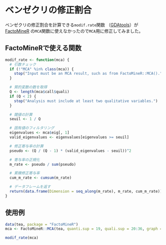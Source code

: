 # ベンゼクリの修正割合

ベンゼクリの修正割合を計算できる`modif.rate`関数
（[GDAtools](https://cran.r-project.org/web/packages/GDAtools/index.html)）が
[FactoMineR](https://cran.r-project.org/web/packages/FactoMineR/index.html)
の`MCA`関数に使えなかったので`MCA`用に修正してみました。

## FactoMineRで使える関数
```r
modif_rate <- function(mca) {
  # 引数チェック
  if (!"MCA" %in% class(mca)) {
    stop("Input must be an MCA result, such as from FactoMineR::MCA().")
  }

  # 質的変数の数を取得
  Q <- length(mca$call$quali)
  if (Q < 2) {
    stop("Analysis must include at least two qualitative variables.")
  }

  # 閾値の計算
  seuil <- 1 / Q

  # 固有値のフィルタリング
  eigenvalues <- mca$eig[, 1]
  valid_eigenvalues <- eigenvalues[eigenvalues >= seuil]

  # 修正寄与率の計算
  pseudo <- (Q / (Q - 1) * (valid_eigenvalues - seuil))^2

  # 寄与率の正規化
  m_rate <- pseudo / sum(pseudo)

  # 累積修正寄与率
  cum_m_rate <- cumsum(m_rate)

  # データフレームを返す
  return(data.frame(Dimension = seq_along(m_rate), m_rate, cum_m_rate))
}
```

## 使用例

```r
data(tea, package = "FactoMineR")
mca <- FactoMineR::MCA(tea, quanti.sup = 19, quali.sup = 20:36, graph = FALSE)

modif_rate(mca)
```



